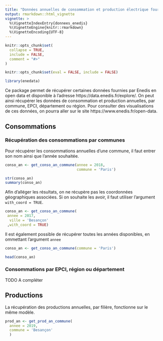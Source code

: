 ```yaml
---
title: "Données annuelles de consommation et production électrique fournies par Enedis"
output: rmarkdown::html_vignette
vignette: >
  %\VignetteIndexEntry{donnees_enedis}
  %\VignetteEngine{knitr::rmarkdown}
  %\VignetteEncoding{UTF-8}
---
```


```r
knitr::opts_chunk$set(
  collapse = TRUE,
  include = FALSE,
  comment = "#>"
)
```


```r
knitr::opts_chunk$set(eval = FALSE, include = FALSE)

library(enedata)
```


Ce package permet de récupérer certaines données fournies par Enedis en open data et disponible à l'adresse https://data.enedis.fr/explore/.
On peut ainsi récupérer les données de consommation et production annuelles, par commune, EPCI, département ou région.
Pour consulter des visualisations de ces données, on pourra aller sur le site https://www.enedis.fr/open-data.


## Consommations

### Récupération des consommations par communes

Pour récupérer les consommations annuelles d'une commune, il faut entrer
son nom ainsi que l'année souhaitée. 
```r
conso_an <- get_conso_an_commune(annee = 2018,
                                 commune = 'Paris')

str(conso_an)
summary(conso_an)
```

Afin d'alléger les résultats, on ne récupère pas les coordonnées géographiques associées. Si on souhaite les avoir, il faut utiliser l'argument `with_coord = TRUE`.
```r
conso_an <- get_conso_an_commune(
 annee = 2017,
  ville = 'Besançon'
 ,with_coord = TRUE)
```


Il est également possible de récupérer toutes les années disponibles, en 
ommettant l'argument `annee`

```r
conso_an <- get_conso_an_commune(commune = 'Paris')

head(conso_an)
```

### Consommations par EPCI, région ou département
TODO A compléter

## Productions

La récupération des productions annuelles, par filière, fonctionne sur le même modèle.
```r
prod_an <- get_prod_an_commune(
  annee = 2019,
  commune = 'Besançon'
  )
```

